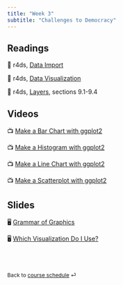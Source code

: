 ```yaml
---
title: "Week 3"
subtitle: "Challenges to Democracy"
---
```


## Readings

📖 r4ds, [Data Import](https://r4ds.hadley.nz/data-import)

📖 r4ds, [Data Visualization](https://r4ds.hadley.nz/data-visualize)

📖 r4ds, [Layers](https://r4ds.hadley.nz/layers), sections 9.1-9.4

## Videos

📺 [Make a Bar Chart with ggplot2](https://youtu.be/QG1oDJPoIio)

📺 [Make a Histogram with ggplot2](https://youtu.be/-1YhCql-gMo)

📺 [Make a Line Chart with ggplot2](https://youtu.be/PnmQ2MFQpIc)

📺 [Make a Scatterplot with ggplot2](https://youtu.be/FiosjUVyfLM)

## Slides

🖥 [Grammar of Graphics](slides/week-3.1.qmd)

🖥 [Which Visualization Do I Use?](slides/week-3.2.qmd)

<br><br>

::: {style="font-size: 0.875em;"}
Back to [course schedule](/ "Course schedule") ⏎
:::

